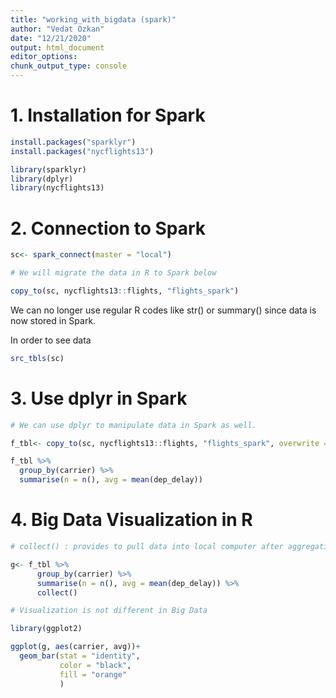 ```yaml
---
title: "working_with_bigdata (spark)"
author: "Vedat Ozkan"
date: "12/21/2020"
output: html_document
editor_options: 
chunk_output_type: console
---
```



# 1. Installation for Spark

```r

install.packages("sparklyr")
install.packages("nycflights13")

library(sparklyr)
library(dplyr)
library(nycflights13)

```


# 2. Connection to Spark

```r

sc<- spark_connect(master = "local")

# We will migrate the data in R to Spark below

copy_to(sc, nycflights13::flights, "flights_spark")

```


We can no longer use regular R codes like str() or summary() since data is now stored in Spark.

In order to see data

```r

src_tbls(sc)

```



# 3. Use dplyr in Spark

```r

# We can use dplyr to manipulate data in Spark as well.

f_tbl<- copy_to(sc, nycflights13::flights, "flights_spark", overwrite = TRUE)

f_tbl %>%
  group_by(carrier) %>%
  summarise(n = n(), avg = mean(dep_delay))

```


# 4. Big Data Visualization in R

```r

# collect() : provides to pull data into local computer after aggregating

g<- f_tbl %>%
      group_by(carrier) %>%
      summarise(n = n(), avg = mean(dep_delay)) %>%
      collect()

# Visualization is not different in Big Data

library(ggplot2)

ggplot(g, aes(carrier, avg))+
  geom_bar(stat = "identity",
           color = "black",
           fill = "orange"
           )

```








